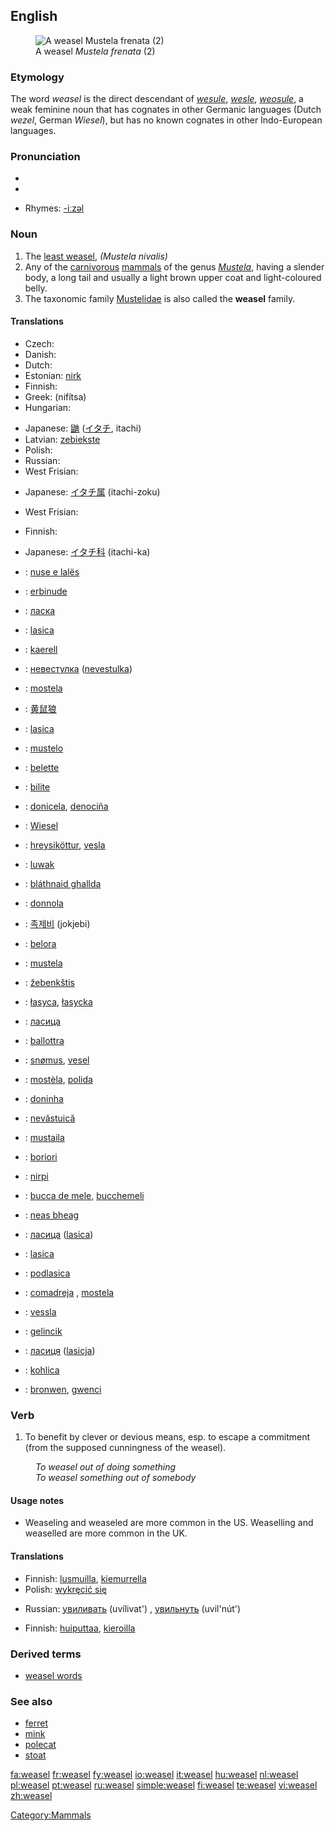 {{wikipedia|dab=weasel (disambiguation)|weasel}}
==English==
[[Image:Mustela frenata.jpg|thumb|A weasel ''Mustela frenata'' (2)]]

===Etymology===

The word ''weasel'' is the direct descendant of {{OE.}} ''[[wesule]]'', ''[[wesle]]'', ''[[weosule]]'', a weak feminine noun that has cognates in other Germanic languages (Dutch ''wezel'', German ''Wiesel''), but has no known cognates in other Indo-European languages.

===Pronunciation===
* {{IPA|/'wiːzəl/}}
* {{audio|en-us-weasel.ogg|Audio (US)}}

* Rhymes: [[Rhymes:English:-iːzəl|-iːzəl]]

===Noun===
{{wikipedia}}
{{en-noun}}

# The [[least weasel]], ''(Mustela nivalis)''
# Any of the [[carnivorous]] [[mammal]]s of the genus ''[[Mustela]]'', having a slender body, a long tail and usually a light brown upper coat and light-coloured belly.
# The taxonomic family [[Mustelidae]] is also called the '''weasel''' family.

====Translations====
{{trans-top|Mustela nivalis}}
* Czech: {{t-|cs|lasice|f}}
* Danish: {{t+|da|brud|c}}
* Dutch: {{t+|nl|wezel|f}}
* Estonian: [[nirk]]
* Finnish: {{t+|fi|lumikko}}
* Greek: {{t+|el|νυφίτσα|f|s|sc=Grek}} (nifítsa)
* Hungarian: {{t|hu|menyét}}
{{trans-mid}}
* Japanese: [[鼬]] ([[イタチ]], itachi)
* Latvian: [[zebiekste]] {{f}}
* Polish: {{t+|pl|łasica|f}}
* Russian: {{t+|ru|ласка|f|tr=láska|sc=Cyrl}}
* West Frisian: {{t+|fy|wezeling|c|xs=West Frisian}}
{{trans-bottom}}

{{trans-top|any mammal of the genus Mustela}}
* Japanese: [[イタチ属]] (itachi-zoku)
{{trans-mid}}
* West Frisian: {{t-|fy|marter|c|xs=West Frisian}}
{{trans-bottom}}

{{trans-top|any mammal of the family Mustelidae}}
* Finnish: {{t-|fi|näätäeläin}}
{{trans-mid}}
* Japanese: [[イタチ科]] (itachi-ka)
{{trans-bottom}}

{{checktrans-top}}
* {{ttbc|Albanian}}: [[nuse e lalës]]
* {{ttbc|Basque}}: [[erbinude]]
* {{ttbc|Belarusian}}: [[ласка]]
* {{ttbc|Bosnian}}: [[lasica]] {{f}}
* {{ttbc|Breton}}: [[kaerell]]
* {{ttbc|Bulgarian}}: [[невестулка]] ([[nevestulka]])
* {{ttbc|Catalan}}: [[mostela]] {{f}}
* {{ttbc|Chinese}}: [[黄鼠狼]]
* {{ttbc|Croatian}}: [[lasica]]
* {{ttbc|Esperanto}}: [[mustelo]]
* {{ttbc|French}}: [[belette]] {{f}}
* {{ttbc|Friulian}}: [[bilite]]
* {{ttbc|Galician}}: [[donicela]], [[denociña]]
* {{ttbc|German}}: [[Wiesel]] {{n}}
* {{ttbc|Icelandic}}: [[hreysiköttur]], [[vesla]]
* {{ttbc|Indonesian}}: [[luwak]]
* {{ttbc|Irish}}: [[bláthnaid ghallda]]
* {{ttbc|Italian}}: [[donnola]] {{f}}
* {{ttbc|Korean}}: [[족제비]] (jokjebi)
{{trans-mid}}
* {{ttbc|Ladin}}: [[belora]]
* {{ttbc|Latin}}: [[mustela#Latin|mustela]]
* {{ttbc|Lithuanian}}: [[žebenkštis]]
* {{ttbc|Lower Sorbian}}: [[łasyca]], [[łasycka]]
* {{ttbc|Macedonian}}: [[ласица]] {{f}}
* {{ttbc|Maltese}}: [[ballottra]]
* {{ttbc|Norwegian}}: [[snømus]], [[vesel]]
* {{ttbc|Occitan}}: [[mostèla]], [[polida]]
* {{ttbc|Portuguese}}: [[doninha]]
* {{ttbc|Romanian}}: [[nevăstuică]] {{f}}
* {{ttbc|Romansh}}: [[mustaila]]
* {{ttbc|Romany}}: [[boriori]] {{f}}
* {{ttbc|Sami}}: [[nirpi]]
* {{ttbc|Sardinian}}: [[bucca de mele]], [[bucchemeli]]
* {{ttbc|Scottish Gaelic}}: [[neas bheag]]
* {{ttbc|Serbian}}: [[ласица]] ([[lasica]])
* {{ttbc|Slovak}}: [[lasica]]
* {{ttbc|Slovenian}}: [[podlasica]] {{f}}
* {{ttbc|Spanish}}: [[comadreja]] {{f}}, [[mostela]] {{f}}
* {{ttbc|Swedish}}: [[vessla]]
* {{ttbc|Turkish}}: [[gelincik]]
* {{ttbc|Ukrainian}}: [[ласиця]] ([[lasicja]])
* {{ttbc|Upper Sorbian}}: [[kohlica]]
* {{ttbc|Welsh}}: [[bronwen]], [[gwenci]]
{{trans-bottom}}

===Verb===
{{en-verb|weasels|'''[[weaseling]]''' or '''[[weaselling]]'''|'''[[weaseled]]''' or '''[[weaselled]]'''|'''[[weaseled]]''' or '''[[weaselled]]'''}}

# To benefit by clever or devious means, esp. to escape a commitment (from the supposed cunningness of the weasel).
: ''To weasel out of doing something''
: ''To weasel something out of somebody''

====Usage notes====
* Weaseling and weaseled are more common in the US.  Weaselling and weaselled are more common in the UK.

====Translations====
{{trans-top|to weasel out of doing something}}
* Finnish: [[lusmuilla]], [[kiemurrella]]
* Polish: [[wykręcić się]]
{{trans-mid}}
* Russian: [[увиливать]] (uvílivat') {{impf}}, [[увильнуть]] (uvil'nút') {{pf}}
{{trans-bottom}}

{{trans-top|to weasel something out of somebody}}
* Finnish: [[huiputtaa]], [[kieroilla]]
{{trans-mid}}
{{trans-bottom}}

===Derived terms===
* [[weasel words]]

===See also===
* [[ferret]]
* [[mink]]
* [[polecat]]
* [[stoat]]

[[Category:Mammals]]

[[fa:weasel]]
[[fr:weasel]]
[[fy:weasel]]
[[io:weasel]]
[[it:weasel]]
[[hu:weasel]]
[[nl:weasel]]
[[pl:weasel]]
[[pt:weasel]]
[[ru:weasel]]
[[simple:weasel]]
[[fi:weasel]]
[[te:weasel]]
[[vi:weasel]]
[[zh:weasel]]